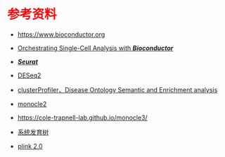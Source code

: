 # 参考资料 {.unnumbered style="color:red"}

-   <https://www.bioconductor.org>

-   [Orchestrating Single-Cell Analysis with ***Bioconductor***](https://bioconductor.org/books/release/OSCA/)

-   [***Seurat***](https://satijalab.org/seurat/)

-   [DESeq2](https://bioconductor.org/packages/release/bioc/vignettes/DESeq2/inst/doc/DESeq2.html)

-   [clusterProfiler、Disease Ontology Semantic and Enrichment analysis](https://yulab-smu.top/biomedical-knowledge-mining-book/)

-   [monocle2](https://cole-trapnell-lab.github.io/monocle-release/docs/)

-   <https://cole-trapnell-lab.github.io/monocle3/>

-   [系统发育树](https://yulab-smu.top/treedata-book/)

-   [plink 2.0](https://www.cog-genomics.org/plink/2.0/)
